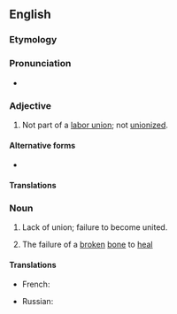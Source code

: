 ==English==

===Etymology===
{{prefix|en|non|union}}

===Pronunciation===
* {{IPA|en|/nɒnˈjuːni.ən/}}

===Adjective===
{{en-adj|-}}

# Not part of a [[labor union]]; not [[unionized]].

====Alternative forms====
* {{l|en|non-union}}

====Translations====
{{trans-top}}
{{trans-mid}}
{{trans-bottom}}

===Noun===
{{en-noun|~}}

# Lack of union; failure to become united.
# {{lb|en|countable|pathology}} The failure of a [[broken]] [[bone]] to [[heal]]
#: {{ux|en|the '''nonunion''' of the distal part of the humerus}}

====Translations====
{{trans-top|lack of union}}
* French: {{t+|fr|désunion}}
{{trans-mid}}
{{trans-bottom}}

{{trans-top|failure of a broken bone}}
{{trans-mid}}
* Russian: {{t+|ru|несращение|n}}
{{trans-bottom}}
